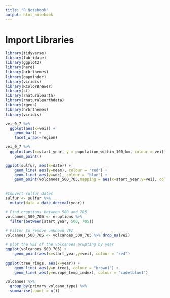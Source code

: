 ```yaml
---
title: "R Notebook"
output: html_notebook
---
```


# Import Libraries
```r
library(tidyverse)
library(lubridate)
library(ggplot2)
library(here)
library(hrbrthemes)
library(gapminder)
library(viridis)
library(RColorBrewer)
library(sf)
library(rnaturalearth)
library(rnaturalearthdata)
library(rgeos)
library(hrbrthemes)
library(viridis)
```












```r
vei_0_7 %>% 
  ggplot(aes(x=vei)) +
    geom_bar() +
    facet_wrap(~region)
```



```r
vei_0_7 %>% 
  ggplot(aes(x=start_year, y = population_within_100_km, colour = vei)) +
    geom_point() 
```

```r
ggplot(sulfur, aes(x=date)) +
    geom_line( aes(y=neem), colour = "red") +  
    geom_line( aes(y=wdc), colour = "blue") +
    geom_point(volcanoes_500_705,mapping = aes(x=start_year,y=vei), colour = "red") 
  
```

```r
#Convert sulfur dates
sulfur <- sulfur %>% 
  mutate(date = date_decimal(year))
```


```r
# Find eruptions between 500 and 705
volcanoes_500_705 <- eruptions %>% 
  filter(between(start_year, 500, 705))
```

```r
# Filter to remove unknown VEI
volcanoes_500_705 <- volcanoes_500_705 %>% drop_na(vei)
```

```r
# plot the VEI of the volcanoes arupting by year
ggplot(volcanoes_500_705) +
    geom_point(aes(x=start_year,y=vei), colour = "red") 
```


```r
ggplot(tree_rings, aes(x=year)) +
    geom_line( aes(y=n_tree), colour = "brown1") +  
    geom_line( aes(y=europe_temp_index), colour = "cadetblue1") 
```



```r
volcanoes %>% 
  group_by(primary_volcano_type) %>% 
  summarise(count = n())
```







